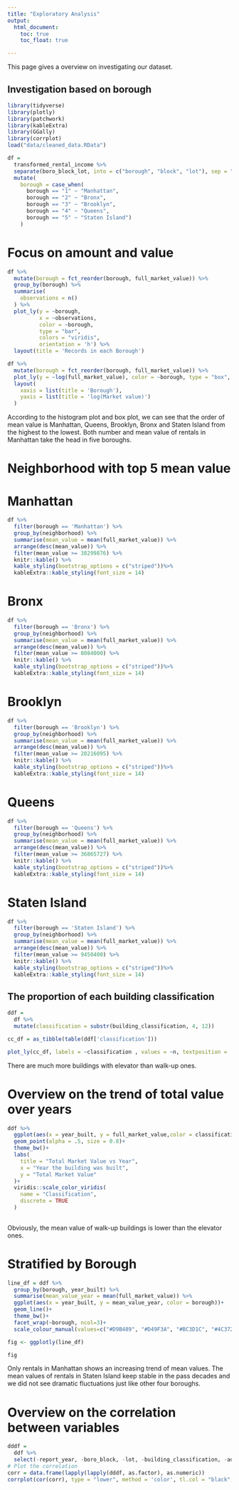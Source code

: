 ```yaml
---
title: "Exploratory Analysis"
output: 
  html_document:
    toc: true
    toc_float: true

---
```


This page gives a overview on investigating our dataset.

## Investigation based on borough

```r
library(tidyverse)
library(plotly)
library(patchwork)
library(kableExtra)
library(GGally)
library(corrplot)
load("data/cleaned_data.RData")
```

```r
df = 
  transformed_rental_income %>% 
  separate(boro_block_lot, into = c("borough", "block", "lot"), sep = "-") %>% 
  mutate(
    borough = case_when(
      borough == "1" ~ "Manhattan",
      borough == "2" ~ "Bronx",
      borough == "3" ~ "Brooklyn",
      borough == "4" ~ "Queens",
      borough == "5" ~ "Staten Island")
    )
```

# Focus on amount and value
```r
df %>% 
  mutate(borough = fct_reorder(borough, full_market_value)) %>% 
  group_by(borough) %>%
  summarise(
    observations = n()
  ) %>%
  plot_ly(y = ~borough, 
          x = ~observations, 
          color = ~borough, 
          type = "bar", 
          colors = "viridis",
          orientation = 'h') %>%
  layout(title = 'Records in each Borough')
```


```r
df %>% 
  mutate(borough = fct_reorder(borough, full_market_value)) %>% 
  plot_ly(y = ~log(full_market_value), color = ~borough, type = "box", colors = "viridis") %>%
  layout(
    xaxis = list(title = 'Borough'),
    yaxis = list(title = 'log(Market value)')
  )
```
According to the histogram plot and box plot, we can see that the order of mean value is Manhattan, Queens, Brooklyn, Bronx and Staten Island from the highest to the lowest.
Both number and mean value of rentals in Manhattan take the head in five boroughs.

# Neighborhood with top 5 mean value
# Manhattan
```r
df %>% 
  filter(borough == 'Manhattan') %>% 
  group_by(neighborhood) %>% 
  summarise(mean_value = mean(full_market_value)) %>% 
  arrange(desc(mean_value)) %>%
  filter(mean_value >= 38299876) %>%
  knitr::kable() %>% 
  kable_styling(bootstrap_options = c("striped"))%>%
  kableExtra::kable_styling(font_size = 14)
```
# Bronx
```r
df %>% 
  filter(borough == 'Bronx') %>% 
  group_by(neighborhood) %>% 
  summarise(mean_value = mean(full_market_value)) %>% 
  arrange(desc(mean_value)) %>%
  filter(mean_value >= 8084000) %>%
  knitr::kable() %>% 
  kable_styling(bootstrap_options = c("striped"))%>%
  kableExtra::kable_styling(font_size = 14)
```

# Brooklyn
```r
df %>% 
  filter(borough == 'Brooklyn') %>% 
  group_by(neighborhood) %>% 
  summarise(mean_value = mean(full_market_value)) %>% 
  arrange(desc(mean_value)) %>%
  filter(mean_value >= 20216095) %>%
  knitr::kable() %>% 
  kable_styling(bootstrap_options = c("striped"))%>%
  kableExtra::kable_styling(font_size = 14)
```

# Queens
```r
df %>% 
  filter(borough == 'Queens') %>% 
  group_by(neighborhood) %>% 
  summarise(mean_value = mean(full_market_value)) %>% 
  arrange(desc(mean_value)) %>%
  filter(mean_value >= 36865727) %>%
  knitr::kable() %>% 
  kable_styling(bootstrap_options = c("striped"))%>%
  kableExtra::kable_styling(font_size = 14)
```

# Staten Island
```r
df %>% 
  filter(borough == 'Staten Island') %>% 
  group_by(neighborhood) %>% 
  summarise(mean_value = mean(full_market_value)) %>% 
  arrange(desc(mean_value)) %>%
  filter(mean_value >= 9450400) %>%
  knitr::kable() %>% 
  kable_styling(bootstrap_options = c("striped"))%>%
  kableExtra::kable_styling(font_size = 14)
```

## The proportion of each building classification

```r
ddf = 
  df %>% 
  mutate(classification = substr(building_classification, 4, 12))

cc_df = as_tibble(table(ddf['classification']))
```

```r
plot_ly(cc_df, labels = ~classification , values = ~n, textposition = 'inside', marker = list(colors = c("#E8E3B9", "679289")), type = 'pie')
```
There are much more buildings with elevator than walk-up ones.

# Overview on the trend of total value over years

```r
ddf %>% 
  ggplot(aes(x = year_built, y = full_market_value,color = classification))+
  geom_point(alpha = .5, size = 0.8)+ 
  theme_bw()+ 
  labs(
    title = "Total Market Value vs Year",
    x = "Year the building was built",
    y = "Total Market Value"
  )+ 
  viridis::scale_color_viridis(
    name = "Classification", 
    discrete = TRUE
  )
  
```
Obviously, the mean value of walk-up buildings is lower than the elevator ones.

# Stratified by Borough
```r
line_df = ddf %>% 
  group_by(borough, year_built) %>% 
  summarise(mean_value_year = mean(full_market_value)) %>% 
  ggplot(aes(x = year_built, y = mean_value_year, color = borough))+
  geom_line()+ 
  theme_bw()+
  facet_wrap(~borough, ncol=3)+ 
  scale_colour_manual(values=c("#D9B489", "#D49F3A", "#BC3D1C", "#4C372D", "#E8E3B9"))

fig <- ggplotly(line_df)

fig

```
Only rentals in Manhattan shows an increasing trend of mean values.
The mean values of rentals in Staten Island keep stable in the pass decades and we did not see dramatic fluctuations just like other four boroughs.


# Overview on the correlation between variables
```r
dddf = 
  ddf %>% 
  select(-report_year, -boro_block, -lot, -building_classification, -address, -zoning)
# Plot the correlation
corr = data.frame(lapply(lapply(dddf, as.factor), as.numeric))
corrplot(cor(corr), type = "lower", method = 'color', tl.col = "black",tl.cex=0.8, tl.srt=50)
```



